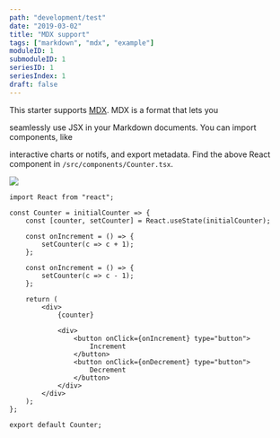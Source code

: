 ```yaml
---
path: "development/test"
date: "2019-03-02"
title: "MDX support"
tags: ["markdown", "mdx", "example"]
moduleID: 1
submoduleID: 1
seriesID: 1
seriesIndex: 1
draft: false
---
```



This starter supports [MDX](https://mdxjs.com). MDX is a format that lets you

<Counter />

seamlessly use JSX in your Markdown documents. You can import components, like

interactive charts or notifs, and export metadata.
Find the above React component in `/src/components/Counter.tsx`.

![](images/riverScene.jpg)

```jsx{1,4-6}
import React from "react";

const Counter = initialCounter => {
	const [counter, setCounter] = React.useState(initialCounter);

	const onIncrement = () => {
		setCounter(c => c + 1);
	};

	const onIncrement = () => {
		setCounter(c => c - 1);
	};

	return (
		<div>
			{counter}

			<div>
				<button onClick={onIncrement} type="button">
					Increment
				</button>
				<button onClick={onDecrement} type="button">
					Decrement
				</button>
			</div>
		</div>
	);
};

export default Counter;
```
